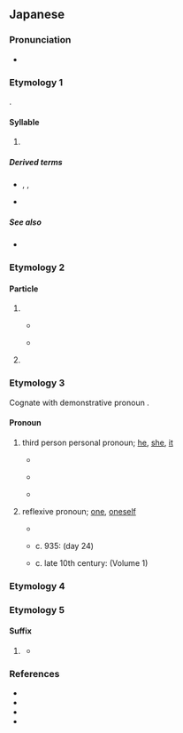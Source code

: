 {{also|じ|レ|乚}}
{{character info}}
==Japanese==
{{stroke order|strokes=1}}

===Pronunciation===
* {{ja-pron|a=Ja-Shi.oga}}

===Etymology 1===
{{ja-kana-mannyogana-etym}}.

====Syllable====
{{ja-syllable}}

# {{ja-kana-def}}

=====Derived terms=====
* {{ja-r|しゃ}}, {{ja-r|しゅ}}, {{ja-r|しょ}}
* {{ja-r|じ}}

=====See also=====
* {{list:Hiragana/ja}}

===Etymology 2===

====Particle====
{{ja-pos|particle}}

# {{n-g|Conjunctive particle. Separates items in a list of reasons.}}
#* {{RQ:ja:AB|000096/files/46691_27707}}
#*: {{ja-usex|見%渡す 限り 百%貨%店 みたい で、何処 で 切%符 を 売っている の か わからない '''し'''、プラットフォーム らしい もの も ない の で、間%違った の か な と 思って 又 石%段 を 上って見ると、丸キリ 知らない 繁%華 な 町 で ある。|み%わたす かぎり ひゃっ%か%てん みたい で、どこ で きっ%ぷ を うっている の か わからない '''し'''、プラットフォーム らし.い もの も ない の で、まち%がった の か な と おもって また いし%だん を のぼってみると、まるキリ しらない はん%か な まち で ある。|What I could see looked like a department store, I had no idea where tickets were being sold, and there wasn't anything like a platform. Wondering if I haven't come to the wrong place I once again walked up the stone stairs and a bustling street I wasn't familiar with filled my vision.}}
#* {{w2|ja|けいおん!|けいおん！}}
#*: {{ja-usex|「でも でも、私 運%動 音%痴 だ '''し'''、文%化%系 の クラブ も よく わからない '''し'''…」|「^でも でも、わたし うん%どう おん%ち だ '''し'''、ぶん%か%けい の クラブ も よく わからない '''し'''…」|"But&mdash;but I'm terrible at sports and I don't really know anything about the cultural clubs…"}}
# {{rfdef|ja}} <!--same as above?-->
#: {{ja-usex|[[て か]] [[なんで]] [[やる|やっ]]た But more importantly, '''literally''' why?}}

===Etymology 3===
{{ja-kanjitab|alt=此,是,之,維,惟}}

Cognate with demonstrative pronoun {{ja-r|そ}}.

====Pronoun====
{{ja-pos|pronoun}}

# third person personal pronoun; [[he]], [[she]], [[it]]
#* {{RQ:Man'yōshū|5|904}}
#*: {{ux|ja|夕星乃 由布弊尓奈礼婆 伊射祢余登 手乎多豆佐波里 父母毛 表者奈佐我利 三枝之 中尓乎祢牟登 愛久 '''志'''我可多良倍婆}}
#* {{RQ:Man'yōshū|19|4191}}
#*: {{ux|ja|鵜河立 取左牟安由能 '''之'''我波多波 吾等尓可伎无気 念之念婆}}
#* {{RQ:Man'yōshū|19|4254}}
#*: {{ux|ja|八隅知之 吾大皇 秋花 '''之'''我色々尓 見賜 明米多麻比 酒見附 榮流今日之 安夜尓貴左}}
# reflexive pronoun; [[one]], [[oneself]]
#* {{RQ:Man'yōshū|18|4094}}
#*: {{ux|ja|八十伴雄乎 麻都呂倍乃 牟気乃麻尓々々 老人毛 女童児毛 '''之'''我願 心太良比尓 撫賜 治賜婆}}
#* c. 935: {{w|Tosa Nikki}} (day 24)
#*: {{ux|ja|廿四日。講師、むまのはなむけしにいでませり。ありとあるかみしも、わらはまでゑひしれて、一文字をだにしらぬもの、'''し'''があしは十文字にふみてぞあそぶ。}}
#* c. late 10th century: {{w|Ochikubo Monogatari}} (Volume 1)
#*: {{ux|ja|あなわかわかしの晝寢や。'''し'''が身のほど知らぬこそいと心憂けれ」とて、うちあざわらひ給ふ。}}

===Etymology 4===
{{ja-see-kango|四|詩|死|師|仕|市}}

===Etymology 5===

====Suffix====
{{ja-pos|suffix|し}}

# {{lb|ja|classical}} {{n-g|The adnominal form of {{m|ja|き|tr=ki|pos=past tense auxiliary}}.}}
#* {{quote-song|ja|year=1994|lyricist={{w2|ja|松任谷由実}}|composer={{w2|ja|松任谷由実}}|title={{w2|ja|春よ、来い (松任谷由実の曲)|春よ、来い}}|album=|url=|artist={{w2|ja|松任谷由実}}}}
#*: {{ja-usex|[[瞼]]%[[閉じる|閉じれ]]ば[[そこ]]に　[[愛]]をくれ'''し'''[[君]]の　[[なつかし]]き[[声]]がする|まぶた% とじれば そこ に　あい を くれ'''し''' きみ の　なつかしき こえ が する|When I close my eyelids, I hear by my side the voice of beloved you who gave me love}}

===References===
* {{cite-book
|last=Fujii
|first=Sadakazu
|coauthors=Keiji Inaga
|title=Shin Nihon Koten Bungaku Taikei 18: {{w|Ochikubo Monogatari}}, {{w|Sumiyoshi Monogatari}}
|publisher={{w|Iwanami Shoten}}
|date=1989
|location={{w|Tōkyō}}
|lang=ja
|isbn=4-00-240018-2
}}
* {{cite-book
|last=Hasegawa
|first=Masaharu
|coauthors=Yūichirō Imanishi, Hiroshi Itō, Hiroshi Yoshioka
|title=Shin Nihon Koten Bungaku Taikei 24: Tosa Nikki, Kagerō Nikki, Murasaki Shikibu Nikki, Sarashina Nikki
|publisher={{w|Iwanami Shoten}}
|date=1989
|location={{w|Tōkyō}}
|lang=ja
|isbn=4-00-240024-7
}}
* {{R:Man'yōshū 1}}
* {{R:Man'yōshū 4}}